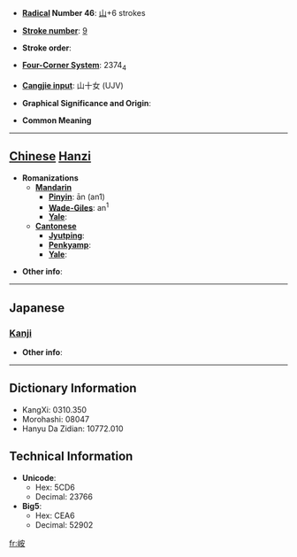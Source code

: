 * '''[[Wiktionary:Chinese radical index| Radical]] Number 46''': [[Wiktionary:Chinese radical index 山|山]]+6 strokes

* '''[[Wiktionary:Chinese total strokes index|Stroke number]]''': [[Wiktionary:Chinese total strokes index 9|9]]

* '''Stroke order''': 

* '''[[Wiktionary:Chinese four corner index|Four-Corner System]]''': 2374<sub>4</sub>

* '''[[Wiktionary:Chinese Cangjie index|Cangjie input]]''': 山十女 (UJV)

* '''Graphical Significance and Origin''': 

* '''Common Meaning'''

----

== [[Chinese]] [[Hanzi]] ==

* '''Romanizations'''
** '''[[Mandarin]]'''
*** '''[[Pinyin]]''': ān (an1)
*** '''[[Wade-Giles]]''': an<sup>1</sup>
*** '''[[Yale]]''': 
** '''[[Cantonese]]'''
*** '''[[Jyutping]]''':
*** '''[[Penkyamp]]''': 
*** '''[[Yale]]''': 

* '''Other info''': 

----

==Japanese==
===[[Kanji]]===
{{kanji|on readings=[[あん]] (an), [[あつ]] (atsu), [[あち]] (achi)
|kun readings=
}}

* '''Other info''':  

----

== Dictionary Information ==

* KangXi: 0310.350
* Morohashi: 08047
* Hanyu Da Zidian: 10772.010

== Technical Information ==

* '''Unicode''':
** Hex: 5CD6
** Decimal: 23766
* '''Big5''':
** Hex: CEA6
** Decimal: 52902

[[fr:峖]]